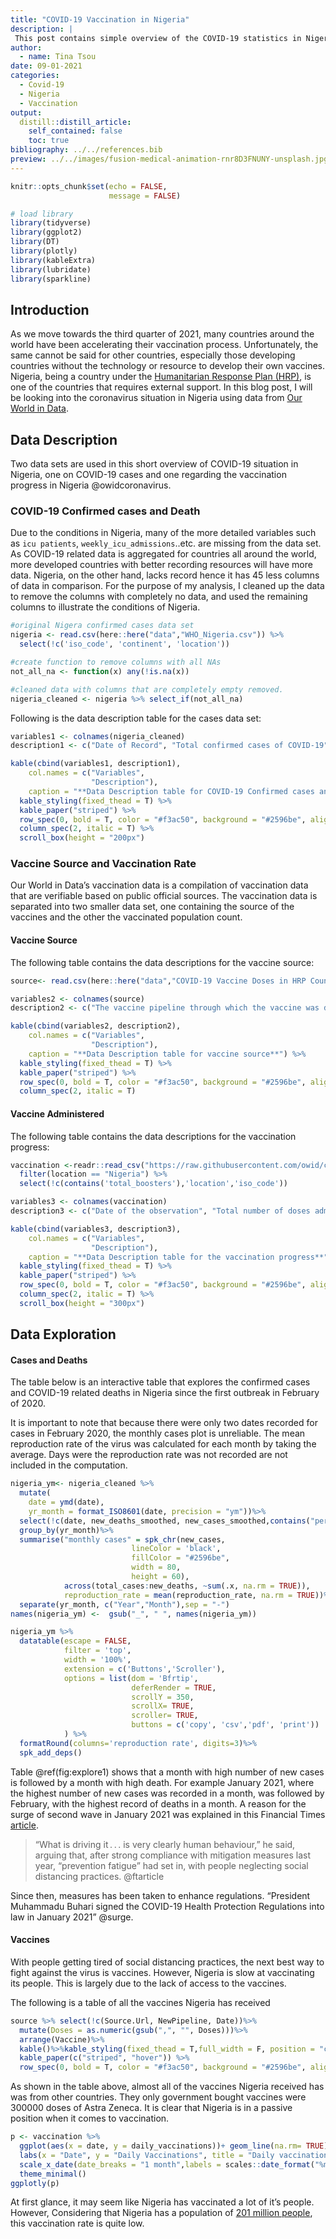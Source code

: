 ```yaml
---
title: "COVID-19 Vaccination in Nigeria"
description: |
 This post contains simple overview of the COVID-19 statistics in Nigeria and the vaccination statistics up till August, 2021.
author:
  - name: Tina Tsou
date: 09-01-2021
categories:
  - Covid-19
  - Nigeria
  - Vaccination
output:
  distill::distill_article:
    self_contained: false
    toc: true
bibliography: ../../references.bib
preview: ../../images/fusion-medical-animation-rnr8D3FNUNY-unsplash.jpg
---
```



```r
knitr::opts_chunk$set(echo = FALSE,
                      message = FALSE)

```

```r
# load library
library(tidyverse)
library(ggplot2)
library(DT)
library(plotly)
library(kableExtra)
library(lubridate)
library(sparkline)
```
## Introduction
As we move towards the third quarter of 2021, many countries around the world have been accelerating their vaccination process. Unfortunately, the same cannot be said for other countries, especially those developing countries without the technology or resource to develop their own vaccines. Nigeria, being a country under the [Humanitarian Response Plan (HRP)](https://www.humanitarianresponse.info/en/operations/nigeria/humanitarian-response-plan), is one of the countries that requires external support. In this blog post, I will be looking into the coronavirus situation in Nigeria using data from [Our World in Data](https://github.com/owid/covid-19-data/tree/master/public/data).

## Data Description
Two data sets are used in this short overview of COVID-19 situation in Nigeria, one on COVID-19 cases and one regarding the vaccination progress in Nigeria @owidcoronavirus. 

### COVID-19 Confirmed cases and Death

Due to the conditions in Nigeria, many of the more detailed variables such as `icu patients`, `weekly_icu_admissions`..etc. are missing from the data set. As COVID-19 related data is aggregated for countries all around the world, more developed countries with better recording resources will have more data. Nigeria, on the other hand, lacks record hence it has 45 less columns of data in comparison. For the purpose of my analysis, I cleaned up the data to remove the columns with completely no data, and used the remaining columns to illustrate the conditions of Nigeria. 

```r
#original Nigera confirmed cases data set
nigeria <- read.csv(here::here("data","WHO_Nigeria.csv")) %>%
  select(!c('iso_code', 'continent', 'location'))

#create function to remove columns with all NAs
not_all_na <- function(x) any(!is.na(x))

#cleaned data with columns that are completely empty removed.
nigeria_cleaned <- nigeria %>% select_if(not_all_na)
```

Following is the data description table for the cases data set:

```r
variables1 <- colnames(nigeria_cleaned)
description1 <- c("Date of Record", "Total confirmed cases of COVID-19", "New confirmed cases of COVID-19", "New confirmed cases of COVID-19 (7-day smoothed)","Total deaths attributed to COVID-19","New deaths attributed to COVID-19", "New deaths attributed to COVID-19 (7-day smoothed)", "Total confirmed cases of COVID-19 per 1,000,000 people","New confirmed cases of COVID-19 per 1,000,000 people","New confirmed cases of COVID-19 (7-day smoothed) per 1,000,000 people","Total deaths attributed to COVID-19 per 1,000,000 people","New deaths attributed to COVID-19 per 1,000,000 people","New deaths attributed to COVID-19 (7-day smoothed) per 1,000,000 people","Real-time estimate of the effective reproduction rate (R) of COVID-19")

kable(cbind(variables1, description1),
    col.names = c("Variables",
                  "Description"),
    caption = "**Data Description table for COVID-19 Confirmed cases and Death**") %>%
  kable_styling(fixed_thead = T) %>% 
  kable_paper("striped") %>%
  row_spec(0, bold = T, color = "#f3ac50", background = "#2596be", align = "c") %>%
  column_spec(2, italic = T) %>% 
  scroll_box(height = "200px")
```

### Vaccine Source and Vaccination Rate

Our World in Data's vaccination data is a compilation of vaccination data that are verifiable based on public official sources. The vaccination data is separated into two smaller data set, one containing the source of the vaccines and the other the vaccinated population count.

#### Vaccine Source 

The following table contains the data descriptions for the vaccine source:

```r
source<- read.csv(here::here("data","COVID-19 Vaccine Doses in HRP Countries - Deliveries.csv")) %>% filter(f == "Nigeria") %>% select(!c('f', 'ISO3'))
```
```r
variables2 <- colnames(source)
description2 <- c("The vaccine pipeline through which the vaccine was delivered. Either COVAX or Other.", "The common name of the vaccine delivered", "The name of the funder that funded the procurement of the vaccine. 'Procured' is used where a country purchased the vaccines using their own funds.", "The number of doses delivered", "The URL of the source article where information about the delivery was published","Combination of pipeline and Funder", "The date when the vaccine delivery was reported")

kable(cbind(variables2, description2),
    col.names = c("Variables",
                  "Description"),
    caption = "**Data Description table for vaccine source**") %>%
  kable_styling(fixed_thead = T) %>% 
  kable_paper("striped") %>%
  row_spec(0, bold = T, color = "#f3ac50", background = "#2596be", align = "c") %>%
  column_spec(2, italic = T)
```

#### Vaccine Administered 

The following table contains the data descriptions for the vaccination progress:

```r
vaccination <-readr::read_csv("https://raw.githubusercontent.com/owid/covid-19-data/master/public/data/vaccinations/vaccinations.csv")%>%
  filter(location == "Nigeria") %>%
  select(!c(contains('total_boosters'),'location','iso_code'))
```
```r
variables3 <- colnames(vaccination)
description3 <- c("Date of the observation", "Total number of doses administered. For vaccines that require multiple doses, each individual dose is counted. If a person receives one dose of the vaccine, this metric goes up by 1. If they receive a second dose, it goes up by 1 again. If they receive a third/booster dose, it goes up by 1 again.", "total number of people who received at least one vaccine dose. If a person receives the first dose of a 2-dose vaccine, this metric goes up by 1. If they receive the second dose, the metric stays the same.", "Total number of people who received all doses prescribed by the vaccination protocol. If a person receives the first dose of a 2-dose vaccine, this metric stays the same. If they receive the second dose, the metric goes up by 1.", "Daily change in the total number of doses administered. It is only calculated for consecutive days. ","New doses administered per day (7-day smoothed). For countries that don't report data on a daily basis, we assume that doses changed equally on a daily basis over any periods in which no data was reported. This produces a complete series of daily figures, which is then averaged over a rolling 7-day window.", "`total_vaccinations` per 100 people in the total population of the country.","`people_vaccinated` per 100 people in the total population of the country.","`people_fully_vaccinated` per 100 people in the total population of the country.", "`daily_vaccinations` per 1,000,000 people in the total population of the country.")

kable(cbind(variables3, description3),
    col.names = c("Variables",
                  "Description"),
    caption = "**Data Description table for the vaccination progress**") %>%
  kable_styling(fixed_thead = T) %>% 
  kable_paper("striped") %>%
  row_spec(0, bold = T, color = "#f3ac50", background = "#2596be", align = "c") %>%
  column_spec(2, italic = T) %>% 
  scroll_box(height = "300px")
```

## Data Exploration

#### Cases and Deaths
The table below is an interactive table that explores the confirmed cases and COVID-19 related deaths in Nigeria since the first outbreak in February of 2020.

It is important to note that because there were only two dates recorded for cases in February 2020, the monthly cases plot is unreliable. The mean reproduction rate of the virus was calculated for each month by taking the average. Days were the reproduction rate was not recorded are not included in the computation. 

```r
nigeria_ym<- nigeria_cleaned %>% 
  mutate(
    date = ymd(date),
    yr_month = format_ISO8601(date, precision = "ym"))%>%
  select(!c(date, new_deaths_smoothed, new_cases_smoothed,contains("per_million")))%>%
  group_by(yr_month)%>%
  summarise("monthly cases" = spk_chr(new_cases,
                           lineColor = 'black', 
                           fillColor = "#2596be",
                           width = 80,
                           height = 60),
            across(total_cases:new_deaths, ~sum(.x, na.rm = TRUE)),
            reproduction_rate = mean(reproduction_rate, na.rm = TRUE))%>%
  separate(yr_month, c("Year","Month"),sep = "-")
names(nigeria_ym) <-  gsub("_", " ", names(nigeria_ym))
```


```r
nigeria_ym %>%
  datatable(escape = FALSE,
            filter = 'top',
            width = '100%',
            extension = c('Buttons','Scroller'),
            options = list(dom = 'Bfrtip',
                           deferRender = TRUE,
                           scrollY = 350,
                           scrollX= TRUE,
                           scroller= TRUE,
                           buttons = c('copy', 'csv','pdf', 'print'))
            ) %>% 
  formatRound(columns='reproduction rate', digits=3)%>%
  spk_add_deps()
```

Table \@ref(fig:explore1) shows that a month with high number of new cases is followed by a month with high death. For example January 2021, where the highest number of new cases was recorded in a month, was followed by February, with the highest record of deaths in a month. A reason for the surge of second wave in January 2021 was explained in this Financial Times [article](https://www.ft.com/content/3d000093-87a3-48f3-8bb5-4ad9a8316aa1).

  >“What is driving it . . . is very clearly human behaviour,” he said, arguing that, after strong compliance with mitigation measures last year, “prevention fatigue” had set in, with people neglecting social distancing practices. @ftarticle

Since then, measures has been taken to enhance regulations. "President Muhammadu Buhari signed the COVID-19 Health Protection Regulations into law in January 2021" @surge.

#### Vaccines

With people getting tired of social distancing practices, the next best way to fight against the virus is vaccines. However, Nigeria is slow at vaccinating its people. This is largely due to the lack of access to the vaccines.

The following is a table of all the vaccines Nigeria has received

```r
source %>% select(!c(Source.Url, NewPipeline, Date))%>%
  mutate(Doses = as.numeric(gsub(",", "", Doses)))%>%
  arrange(Vaccine)%>%
  kable()%>%kable_styling(fixed_thead = T,full_width = F, position = "center") %>% 
  kable_paper(c("striped", "hover")) %>%
  row_spec(0, bold = T, color = "#f3ac50", background = "#2596be", align = "c")
```

As shown in the table above, almost all of the vaccines Nigeria received has was from other countries. They only government bought vaccines were 300000 doses of Astra Zeneca. It is clear that Nigeria is in a passive position when it comes to vaccination.

```r
p <- vaccination %>% 
  ggplot(aes(x = date, y = daily_vaccinations))+ geom_line(na.rm= TRUE)+
  labs(x = "Date", y = "Daily Vaccinations", title = "Daily vaccination from March to August")+
  scale_x_date(date_breaks = "1 month",labels = scales::date_format("%m"))+
  theme_minimal()
ggplotly(p)
```

At first glance, it may seem like Nigeria has vaccinated a lot of it's people. However, Considering that Nigeria has a population of [201 million people](https://www.worldometers.info/world-population/nigeria-population/), this vaccination rate is quite low. 






